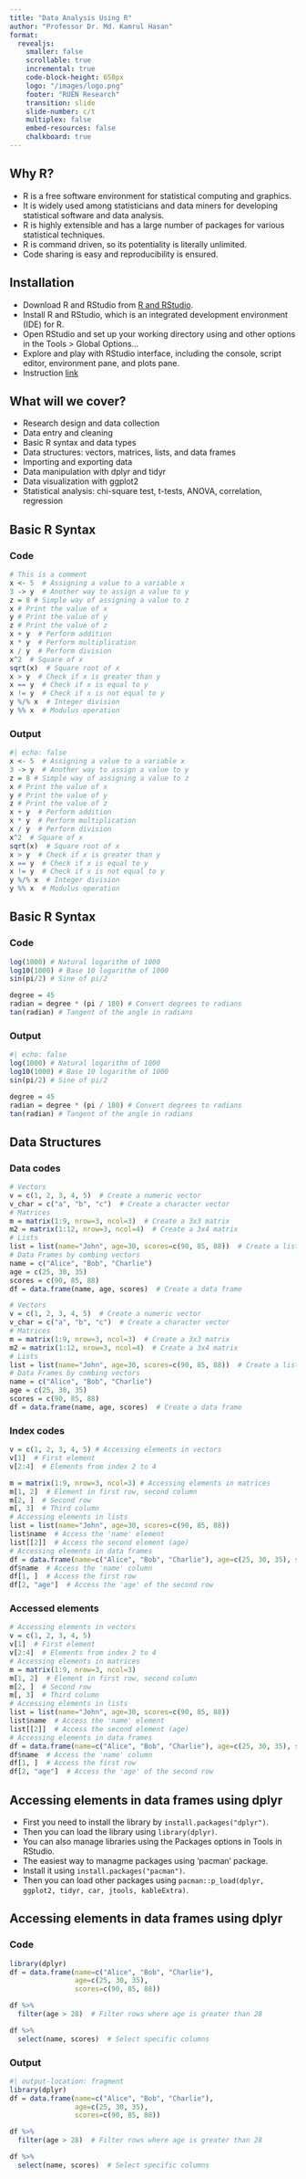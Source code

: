 ```yaml
---
title: "Data Analysis Using R"
author: "Professor Dr. Md. Kamrul Hasan"
format:
  revealjs:
    smaller: false
    scrollable: true
    incremental: true
    code-block-height: 650px
    logo: "/images/logo.png"
    footer: "RUEN Research"
    transition: slide
    slide-number: c/t
    multiplex: false
    embed-resources: false
    chalkboard: true
---
```


## Why R?
- R is a free software environment for statistical computing and graphics.
- It is widely used among statisticians and data miners for developing statistical software and data analysis.
- R is highly extensible and has a large number of packages for various statistical techniques.
- R is command driven, so its potentiality is literally unlimited.
- Code sharing is easy and reproducibility is ensured.

## Installation
- Download R and RStudio from [R and RStudio](https://posit.co/download/rstudio-desktop/).
- Install R and RStudio, which is an integrated development environment (IDE) for R.
- Open RStudio and set up your working directory using and other options in the Tools > Global Options...
- Explore and play with RStudio interface, including the console, script editor, environment pane, and plots pane.
- Instruction [link](https://youtu.be/fnpchOccshE)

## What will we cover?
- Research design and data collection
- Data entry and cleaning
- Basic R syntax and data types
- Data structures: vectors, matrices, lists, and data frames
- Importing and exporting data
- Data manipulation with dplyr and tidyr
- Data visualization with ggplot2
- Statistical analysis: chi-square test, t-tests, ANOVA, correlation, regression

## Basic R Syntax

::: {.panel-tabset}
### Code
```r
# This is a comment
x <- 5  # Assigning a value to a variable x
3 -> y  # Another way to assign a value to y
z = 8 # Simple way of assigning a value to z
x # Print the value of x
y # Print the value of y
z # Print the value of z
x + y  # Perform addition
x * y  # Perform multiplication
x / y  # Perform division
x^2  # Square of x
sqrt(x)  # Square root of x
x > y  # Check if x is greater than y
x == y  # Check if x is equal to y
x != y  # Check if x is not equal to y
y %/% x  # Integer division
y %% x  # Modulus operation
```
### Output
```r
#| echo: false
x <- 5  # Assigning a value to a variable x
3 -> y  # Another way to assign a value to y
z = 8 # Simple way of assigning a value to z
x # Print the value of x
y # Print the value of y
z # Print the value of z
x + y  # Perform addition
x * y  # Perform multiplication
x / y  # Perform division
x^2  # Square of x
sqrt(x)  # Square root of x
x > y  # Check if x is greater than y
x == y  # Check if x is equal to y
x != y  # Check if x is not equal to y
y %/% x  # Integer division
y %% x  # Modulus operation
```
:::


## Basic R Syntax

::: {.panel-tabset}
### Code
```r
log(1000) # Natural logarithm of 1000
log10(1000) # Base 10 logarithm of 1000
sin(pi/2) # Sine of pi/2

degree = 45
radian = degree * (pi / 180) # Convert degrees to radians
tan(radian) # Tangent of the angle in radians

```
### Output
```r
#| echo: false
log(1000) # Natural logarithm of 1000
log10(1000) # Base 10 logarithm of 1000
sin(pi/2) # Sine of pi/2

degree = 45
radian = degree * (pi / 180) # Convert degrees to radians
tan(radian) # Tangent of the angle in radians
```
:::

## Data Structures
::: {.panel-tabset}
### Data codes
```r
# Vectors
v = c(1, 2, 3, 4, 5)  # Create a numeric vector
v_char = c("a", "b", "c")  # Create a character vector
# Matrices
m = matrix(1:9, nrow=3, ncol=3)  # Create a 3x3 matrix
m2 = matrix(1:12, nrow=3, ncol=4)  # Create a 3x4 matrix
# Lists
list = list(name="John", age=30, scores=c(90, 85, 88))  # Create a list
# Data Frames by combing vectors
name = c("Alice", "Bob", "Charlie")
age = c(25, 30, 35)
scores = c(90, 85, 88)
df = data.frame(name, age, scores)  # Create a data frame
```
```r
# Vectors
v = c(1, 2, 3, 4, 5)  # Create a numeric vector
v_char = c("a", "b", "c")  # Create a character vector
# Matrices
m = matrix(1:9, nrow=3, ncol=3)  # Create a 3x3 matrix
m2 = matrix(1:12, nrow=3, ncol=4)  # Create a 3x4 matrix
# Lists
list = list(name="John", age=30, scores=c(90, 85, 88))  # Create a list
# Data Frames by combing vectors
name = c("Alice", "Bob", "Charlie")
age = c(25, 30, 35)
scores = c(90, 85, 88)
df = data.frame(name, age, scores)  # Create a data frame
```

### Index codes
```r
v = c(1, 2, 3, 4, 5) # Accessing elements in vectors
v[1]  # First element
v[2:4]  # Elements from index 2 to 4

m = matrix(1:9, nrow=3, ncol=3) # Accessing elements in matrices
m[1, 2]  # Element in first row, second column
m[2, ]  # Second row
m[, 3]  # Third column
# Accessing elements in lists
list = list(name="John", age=30, scores=c(90, 85, 88))
list$name  # Access the 'name' element
list[[2]]  # Access the second element (age)
# Accessing elements in data frames
df = data.frame(name=c("Alice", "Bob", "Charlie"), age=c(25, 30, 35), scores=c(90, 85, 88))
df$name  # Access the 'name' column
df[1, ]  # Access the first row
df[2, "age"]  # Access the 'age' of the second row
```

### Accessed elements
```r
# Accessing elements in vectors
v = c(1, 2, 3, 4, 5) 
v[1]  # First element
v[2:4]  # Elements from index 2 to 4
# Accessing elements in matrices
m = matrix(1:9, nrow=3, ncol=3)
m[1, 2]  # Element in first row, second column
m[2, ]  # Second row
m[, 3]  # Third column
# Accessing elements in lists
list = list(name="John", age=30, scores=c(90, 85, 88))
list$name  # Access the 'name' element
list[[2]]  # Access the second element (age)
# Accessing elements in data frames
df = data.frame(name=c("Alice", "Bob", "Charlie"), age=c(25, 30, 35), scores=c(90, 85, 88))
df$name  # Access the 'name' column
df[1, ]  # Access the first row
df[2, "age"]  # Access the 'age' of the second row
```
:::


## Accessing elements in data frames using dplyr {.smaller}

- First you need to install the library by `install.packages("dplyr")`.
- Then you can load the library using `library(dplyr)`.
- You can also manage libraries using the Packages options in Tools in RStudio.
- The easiest way to managme packages using 'pacman' package.
- Install it using `install.packages("pacman")`.
- Then you can load other packages using `pacman::p_load(dplyr, ggplot2, tidyr, car, jtools, kableExtra)`.


## Accessing elements in data frames using dplyr
::: {.panel-tabset}
### Code
```r
library(dplyr)
df = data.frame(name=c("Alice", "Bob", "Charlie"), 
                age=c(25, 30, 35), 
                scores=c(90, 85, 88))

df %>% 
  filter(age > 28)  # Filter rows where age is greater than 28

df %>%
  select(name, scores)  # Select specific columns
```
### Output
```r
#| output-location: fragment
library(dplyr)
df = data.frame(name=c("Alice", "Bob", "Charlie"), 
                age=c(25, 30, 35), 
                scores=c(90, 85, 88))

df %>% 
  filter(age > 28)  # Filter rows where age is greater than 28

df %>%
  select(name, scores)  # Select specific columns
```
:::

